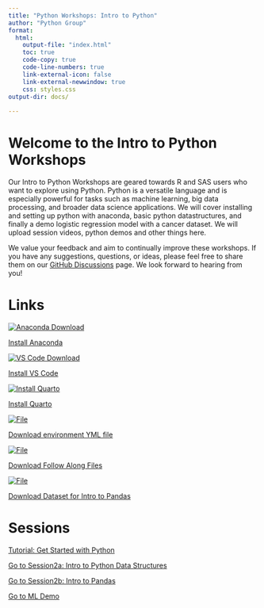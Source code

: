 ```yaml
---
title: "Python Workshops: Intro to Python"
author: "Python Group"
format: 
  html:
    output-file: "index.html"
    toc: true
    code-copy: true
    code-line-numbers: true
    link-external-icon: false
    link-external-newwindow: true
    css: styles.css
output-dir: docs/
    
---
```


# Welcome to the Intro to Python Workshops

Our Intro to Python Workshops are geared towards R and SAS users who want to explore using Python. Python is a versatile language and is especially powerful for tasks such as machine learning, big data processing, and broader data science applications. We will cover installing and setting up python with anaconda, basic python datastructures, and finally a demo logistic regression model with a cancer dataset. We will upload session videos, python demos and other things here. 

We value your feedback and aim to continually improve these workshops. If you have any suggestions, questions, or ideas, please feel free to share them on our <a href="https://github.mskcc.org/Python-Workshop/Python-Workshop.github.io/discussions"> GitHub Discussions</a> page. We look forward to hearing from you!


# Links 

<a href="https://www.anaconda.com/download/success" class="link-block">
    <img src="icons/anaconda_secondary_logo.svg" alt="Anaconda Download">
    <p>Install Anaconda</p>
</a> <a href="https://code.visualstudio.com/" class = "link-block"> <img src="icons/VScode.png" alt="VS Code Download"> <p>Install VS Code</p> 
</a>
<a href="https://quarto.org/docs/get-started/" class="link-block">
    <img src="icons/quarto.png" alt="Install Quarto">
    <p>Install Quarto</p>
</a><a href="https://github.mskcc.org/Python-Workshop/Python-Workshop.github.io/tree/main/Downloadable/environment.yml" class="link-block">
    <img src="icons/yaml.png" alt="File">
    <p>Download environment YML file </p>
</a>

<a href="https://github.mskcc.org/Python-Workshop/Python-Workshop.github.io/tree/main/FollowAlong" class="link-block">
    <img src="icons/code.png" alt="File">
    <p>Download Follow Along Files</p>
</a> <a href="https://www.kaggle.com/datasets/erdemtaha/cancer-data" class="link-block">
    <img src="icons/code.png" alt="File">
    <p>Download Dataset for Intro to Pandas</p>
</a>


# Sessions

<a href="session1/session1.html">Tutorial: Get Started with Python
  </a>
  
<a href="session2a/session2.html">Go to Session2a: Intro to Python Data Structures
  </a> 

<a href="session2b/session2_2.html">Go to Session2b: Intro to Pandas
  </a>
  
<a href="session3/session3.html">Go to ML Demo</a>

